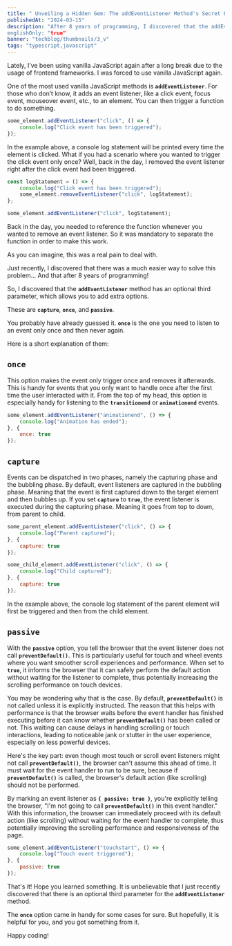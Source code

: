 ```yaml
---
title: " Unveiling a Hidden Gem: The addEventListener Method's Secret Power"
publishedAt: "2024-03-15"
description: "After 8 years of programming, I discovered that the addEventListener method has an optional third parameter, which allows you to add extra options. These are capture, once, and passive.
englishOnly: "true"
banner: "techblog/thumbnails/3_v"
tags: "typescript,javascript"
---
```

Lately, I’ve been using vanilla JavaScript again after a long break due to the usage of frontend frameworks. I was forced to use vanilla JavaScript again.

One of the most used vanilla JavaScript methods is **`addEventListener`**. For those who don’t know, it adds an event listener, like a click event, focus event, mouseover event, etc., to an element. You can then trigger a function to do something.

```jsx
some_element.addEventListener("click", () => {
	console.log("Click event has been triggered");
});

```

In the example above, a console log statement will be printed every time the element is clicked. What if you had a scenario where you wanted to trigger the click event only once? Well, back in the day, I removed the event listener right after the click event had been triggered.

```jsx
const logStatement = () => {
	console.log("Click event has been triggered");
	some_element.removeEventListener("click", logStatement);
};

some_element.addEventListener("click", logStatement);

```

Back in the day, you needed to reference the function whenever you wanted to remove an event listener. So it was mandatory to separate the function in order to make this work.

As you can imagine, this was a real pain to deal with.

Just recently, I discovered that there was a much easier way to solve this problem… And that after 8 years of programming!

So, I discovered that the **`addEventListener`** method has an optional third parameter, which allows you to add extra options.

These are **`capture`**, **`once`**, and **`passive`**.

You probably have already guessed it. **`once`** is the one you need to listen to an event only once and then never again.

Here is a short explanation of them:

## **`once`**

This option makes the event only trigger once and removes it afterwards. This is handy for events that you only want to handle once after the first time the user interacted with it. From the top of my head, this option is especially handy for listening to the **`transitionend`** or **`animationend`** events.

```jsx
some_element.addEventListener("animationend", () => {
	console.log("Animation has ended");
}, {
	once: true
});

```

## **`capture`**

Events can be dispatched in two phases, namely the capturing phase and the bubbling phase. By default, event listeners are captured in the bubbling phase. Meaning that the event is first captured down to the target element and then bubbles up. If you set **`capture`** to **`true`**, the event listener is executed during the capturing phase. Meaning it goes from top to down, from parent to child.

```jsx
some_parent_element.addEventListener("click", () => {
	console.log("Parent captured");
}, {
	capture: true
});

some_child_element.addEventListener("click", () => {
	console.log("Child captured");
}, {
	capture: true
});

```

In the example above, the console log statement of the parent element will first be triggered and then from the child element.

## **`passive`**

With the **`passive`** option, you tell the browser that the event listener does not call **`preventDefault()`**. This is particularly useful for touch and wheel events where you want smoother scroll experiences and performance. When set to **`true`**, it informs the browser that it can safely perform the default action without waiting for the listener to complete, thus potentially increasing the scrolling performance on touch devices.

You may be wondering why that is the case. By default, **`preventDefault()`** is not called unless it is explicitly instructed. The reason that this helps with performance is that the browser waits before the event handler has finished executing before it can know whether **`preventDefault()`** has been called or not. This waiting can cause delays in handling scrolling or touch interactions, leading to noticeable jank or stutter in the user experience, especially on less powerful devices.

Here's the key part: even though most touch or scroll event listeners might not call **`preventDefault()`**, the browser can't assume this ahead of time. It must wait for the event handler to run to be sure, because if **`preventDefault()`** is called, the browser's default action (like scrolling) should not be performed.

By marking an event listener as **`{ passive: true }`**, you're explicitly telling the browser, "I'm not going to call **`preventDefault()`** in this event handler." With this information, the browser can immediately proceed with its default action (like scrolling) without waiting for the event handler to complete, thus potentially improving the scrolling performance and responsiveness of the page.

```jsx
some_element.addEventListener("touchstart", () => {
	console.log("Touch event triggered");
}, {
	passive: true
});

```

That's it! Hope you learned something. It is unbelievable that I just recently discovered that there is an optional third parameter for the **`addEventListener`** method.

The **`once`** option came in handy for some cases for sure. But hopefully, it is helpful for you, and you got something from it.

Happy coding!